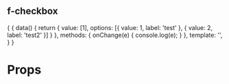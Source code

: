 
<Meta title="f-checkbox" component={fCheckbox} />

## f-checkbox

<Preview>
  <Story name="简单用法">
  {
    {
      data() {
        return {
          value: [1],
          options: [{
            value: 1,
            label: 'test'
          }, {
            value: 2,
            label: 'test2'
          }]
        }
      },
      methods: {
        onChange(e) {
          console.log(e);
        }
      },
      template: '<f-checkbox @input="onChange" :options="options" v-model="value" />',
    }
  }
  </Story>
</Preview>

# Props

<Props of={fCheckbox} />
